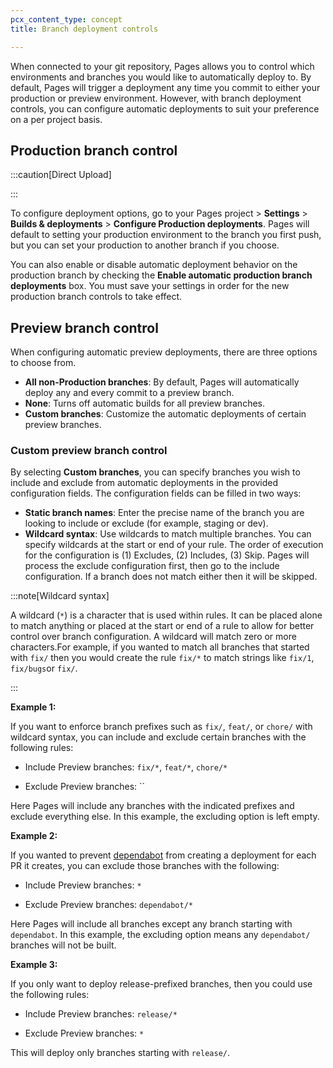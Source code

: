 ```yaml
---
pcx_content_type: concept
title: Branch deployment controls

---
```



When connected to your git repository, Pages allows you to control which environments and branches you would like to automatically deploy to. By default, Pages will trigger a deployment any time you commit to either your production or preview environment. However, with branch deployment controls, you can configure automatic deployments to suit your preference on a per project basis.

## Production branch control

:::caution[Direct Upload]


<Render file="prod-branch-update" />


:::

To configure deployment options, go to your Pages project > **Settings** > **Builds & deployments** > **Configure Production deployments**. Pages will default to setting your production environment to the branch you first push, but you can set your production to another branch if you choose.

You can also enable or disable automatic deployment behavior on the production branch by checking the **Enable automatic production branch deployments** box. You must save your settings in order for the new production branch controls to take effect.

## Preview branch control

When configuring automatic preview deployments, there are three options to choose from.

* **All non-Production branches**: By default, Pages will automatically deploy any and every commit to a preview branch.
* **None**: Turns off automatic builds for all preview branches.
* **Custom branches**: Customize the automatic deployments of certain preview branches.

### Custom preview branch control

By selecting **Custom branches**, you can specify branches you wish to include and exclude from automatic deployments in the provided configuration fields. The configuration fields can be filled in two ways:

* **Static branch names**: Enter the precise name of the branch you are looking to include or exclude (for example, staging or dev).
* **Wildcard syntax**: Use wildcards to match multiple branches. You can specify wildcards at the start or end of your rule. The order of execution for the configuration is (1) Excludes, (2) Includes, (3) Skip. Pages will process the exclude configuration first, then go to the include configuration. If a branch does not match either then it will be skipped.

:::note[Wildcard syntax]


A wildcard (`*`) is a character that is used within rules. It can be placed alone to match anything or placed at the start or end of a rule to allow for better control over branch configuration. A wildcard will match zero or more characters.For example, if you wanted to match all branches that started with `fix/` then you would create the rule `fix/*` to match strings like `fix/1`, `fix/bugs`or `fix/`.


:::

**Example 1:**

If you want to enforce branch prefixes such as `fix/`, `feat/`, or `chore/` with wildcard syntax, you can include and exclude certain branches with the following rules:

* Include Preview branches:
  `fix/*`, `feat/*`, `chore/*`

* Exclude Preview branches:
  \`\`

Here Pages will include any branches with the indicated prefixes and exclude everything else. In this example, the excluding option is left empty.

**Example 2:**

If you wanted to prevent [dependabot](https://github.com/dependabot) from creating a deployment for each PR it creates, you can exclude those branches with the following:

* Include Preview branches:
  `*`

* Exclude Preview branches:
  `dependabot/*`

Here Pages will include all branches except any branch starting with `dependabot`. In this example, the excluding option means any `dependabot/`  branches will not be built.

**Example 3:**

If you only want to deploy release-prefixed branches, then you could use the following rules:

* Include Preview branches:
  `release/*`

* Exclude Preview branches:
  `*`

This will deploy only branches starting with `release/`.
